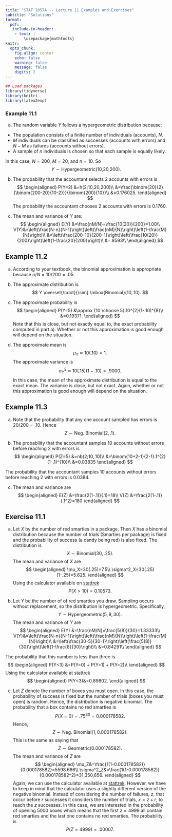 ---
title: "STAT 2857A -- Lecture 11 Examples and Exercises"
subtitle: "Solutions"
format: 
  pdf: 
   include-in-header: 
    - text: |
        \usepackage{mathtools}
knitr: 
  opts_chunk:
    fig.align: center
    echo: false
    warning: false
    message: false
    digits: 2
---

```{r}
## Load packages
library(tidyverse)
library(knitr)
library(latex2exp)
```

### Example 11.1

a) The random variable $Y$ follows a hypergeometric distribution because:

  - The population consists of a finite number of individuals (accounts), $N$.
  - $M$ individuals can be classified as successes (accounts with errors) and $N-M$ as failures (accounts without errors).
  - A sample of $n$ individuals is chosen \textit{without replacement} so that each sample is equally likely.
  
  In this case, $N=200$, $M=20$, and $n=10$. So
  $$
  Y \sim \mbox{Hypergeometric(10,20,200)}.
  $$

b) The probability that the accountant selects 2 accounts with errors is
$$
\begin{aligned}
    P(Y=2)
    &=h(2;10,20,200)\\
    &=\frac{\binom{20}{2}{\binom{200-20}{10-2}}}{\binom{200}{10}}\\
    &=0.176025.
\end{aligned}
$$
  The probability the accountant chooses 2 accounts with errors is 0.1760. 
  
c) The mean and variance of $Y$ are:
$$
\begin{aligned}
      E(Y)
      &=\frac{nM/N}=\frac{10(20)}{200}=1.00\\
      V(Y)&=\left(\frac{N-n}{N-1}\right)\left(\frac{nM}{N}\right)\left(1-\frac{M}{N}\right)\\
            &=\left(\frac{200-10}{200-1}\right)\left(\frac{10(20)}{200}\right)\left(1-\frac{20}{200}\right)\\
            &=.8593\\
\end{aligned}
$$

## Example 11.2

a) According to your textbook, the binomial approximation is appropriate because $n/N=10/200=.05$. 

b) The approximate distribution is
$$
Y \overset{\cdot}{\sim} \mbox{Binomial}(10,.10).
$$
c) The approximate probability is
$$
\begin{aligned}
P(Y=5)
&\approx {10 \choose 5}.10^{2}(1-.10)^{8}\\
&=0.19371.
\end{aligned}
$$
Note that this is close, but not exactly equal to, the exact probability computed in part a). Whether or not this approximation is good enough will depend on the situation.

d) The approximate mean is
$$
\mu_Y \approx 10(.10)=1.
$$
The approximate variance is
$$
\sigma^2_Y\approx 10(.15)(1-.10)=.9000.
$$
In this case, the mean of the approximate distribution is equal to the exact mean. The variance is close, but not exact. Again, whether or not this approximation is good enough will depend on the situation.

## Example 11.3

a) Note that the probability that any one account sampled has errors is $20/200=.10$. Hence
$$
Z \sim \mbox{Neg.~Binomial}(2,.1).
$$

b) The probability that the accountant samples 10 accounts without errors before reaching 2 with errors is
$$
\begin{aligned}
    P(Z=5)
    &=nb(2;10,.10)\\
    &=\binom{10+2-1}{2-1}.1^{2}(1-.1)^{10}\\
    &=0.03835
\end{aligned}
$$

  The probability that the accountant samples 10 accounts without errors before reaching 2 with errors is 0.0384.
  
c) The mean and variance are
$$
\begin{aligned}
    E(Z)
    &=\frac{2(1-.1)}{.1}=18\\
    V(Z)
    &=\frac{2(1-.1)}{.1^2}=180
\end{aligned}
$$

## Exercise 11.1

a) Let $X$ by the number of red smarties in a package. Then $X$ has a binomial distribution because the number of trials (Smarties per package) is fixed and the probability of success (a candy being red) is also fixed. The distribution is
$$
X \sim \mbox{Binomial}(30,.25).
$$
The mean and variance of $X$ are
$$
\begin{aligned}
\mu_X=30(.25)=7.5\\
\sigma^2_X=30(.25)(1-.25)=5.625.
\end{aligned}
$$
Using the calculator available on [stattrek](https://stattrek.com/online-calculator/binomial)
$$
P(X>10)=0.10573.
$$

b) Let $Y$ be the number of of red smarties you draw. Sampling occurs without replacement, so the distribution is hypergeometric. Specifically,
$$
Y \sim \mbox{Hypergeometric}(5,8,30).
$$
The mean and variance of $Y$ are
$$
\begin{aligned}
      E(Y)
      &=\frac{nM/N}=\frac{5(8)}{30}=1.33333\\
      V(Y)&=\left(\frac{N-n}{N-1}\right)\left(\frac{nM}{N}\right)\left(1-\frac{M}{N}\right)\\
            &=\left(\frac{30-5}{30-1}\right)\left(\frac{5(8)}{30}\right)\left(1-\frac{8}{30}\right)\\
            &=0.84291\\
\end{aligned}
$$

The probability that this number is less than three is
$$
\begin{aligned}
P(Y<3)
&=P(Y=0) + P(Y=1) + P(Y=2)\\
\end{aligned}
$$
Using the calculator available at [stattrek](https://stattrek.com/online-calculator/hypergeometric)
$$
\begin{aligned}
P(Y<3)&=0.89802.
\end{aligned}
$$

c) Let $Z$ denote the number of boxes you must open. In this case, the probability of success is fixed but the number of trials (boxes you must open) is random. Hence, the distribution is negative binomial. The probability that a box contains no red smarties is
$$
P(X=0)=.75^{30}=0.000178582.
$$
Hence,
$$
Z \sim \mbox{Neg.~Binomial}(1,0.000178582).
$$
This is the same as saying that
$$
Z \sim \mbox{Geometric}(0.000178582).
$$
The mean and variance of $Z$ are
$$
\begin{aligned}
\mu_Z&=\frac{1(1-0.000178582)}{0.000178582}=5598.666\\
\sigma^2_Z&=\frac{1(1-0.000178582)}{0.000178582^2}=31,350,656.
\end{aligned}
$$
Again, we can use the calculator available at [stattrek](https://stattrek.com/online-calculator/negative-binomial). However, we have to keep in mind that the calculator uses a slightly different version of the negative binomial. Instead of considering the number of failures, $z$, that occur before $r$ successes it considers the number of trials, $x=z+r$, to reach the $z$ successes. In this case, we are interested in the probability of opening 5000 boxes which means that the first $z=4999$ all contain red smarties and the last one contains no red smarties. The probability is
$$
P(Z = 4999)=.00007.
$$
